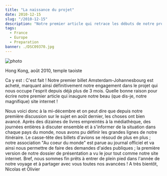 ```yaml
---
title: "La naissance du projet"
date: 2010-12-15
slug: "/2010-12-15"
description: "Notre premier article qui retrace les débuts de notre projet"
tags:
  - France
  - Europe
  - Preparation
banner: ./DSC09370.jpg
---
```


![photo](./DSC09370.jpg)

<div class="img-caption">Hong Kong, août 2010, temple taoiste</div>

Ca y est : C'est fait ! Notre premier billet Amsterdam-Johannesbourg est acheté, marquant ainsi définitivement notre engagement dans le projet qui nous occupe l'esprit depuis déjà plus de 3 mois. Quelle bonne raison pour écrire notre premier article qui inaugure notre beau (que dis-je, notre magnifique) site internet !

Nous voici donc à la mi-décembre et on peut dire que depuis notre première discussion sur le sujet en août dernier, les choses ont bien avancé. Après des dizaines de livres empreintés à la médiathèque, des journées entières à discuter ensemble et à s'informer de la situation dans chaque pays du monde, nous avons pu définir les grandes lignes de notre itinéraire. Le casse-tête des billets d'avions se résoud de plus en plus ; notre association "Au coeur du monde" est parue au journal officiel et va ainsi nous permettre de faire des demandes d'aides publiques ; la première version de notre dossier de présentation a vu le jour tout comme notre site internet. Bref, nous sommes fin prêts à entrer de plein pied dans l'année de notre voyage et à partager avec vous toutes nos avancées ! A très bientôt, Nicolas et Olivier


<Navigation next="/2011-02-15" />
